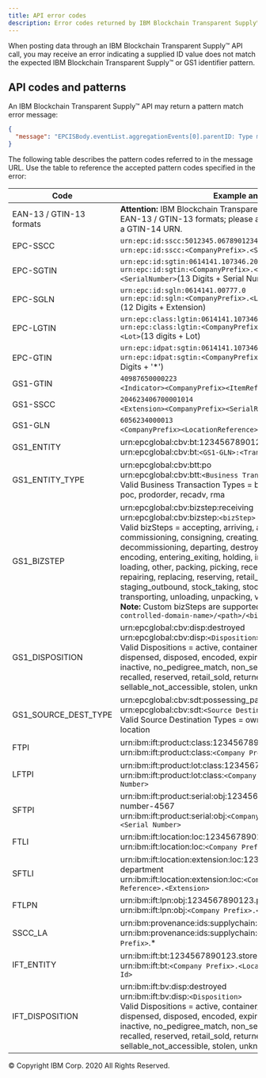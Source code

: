 ```yaml
---
title: API error codes
description: Error codes returned by IBM Blockchain Transparent Supply™ APIs
---
```


<PageDescription>

When posting data through an IBM Blockchain Transparent Supply™ API call, you may receive an error
indicating a supplied ID value does not match the expected IBM Blockchain Transparent Supply™ or
GS1 identifier pattern.

</PageDescription>

## API codes and patterns

An IBM Blockchain Transparent Supply™ API may return a pattern match error message:

```json
{
  "message": "EPCISBody.eventList.aggregationEvents[0].parentID: Type must match one of the following patterns: [EPC_SSCC, EPC_SGTIN, FTLPN, SSCC_LA, SFTPI].  Visit this url to look up the pattern error codes. https://github.com/IBM/IFT-Developer-Zone/wiki/api-Error-Codes"
}
```

The following table describes the pattern codes referred to in the message URL. Use
the table to reference the accepted pattern codes specified in the error:

| Code | Example and syntax |
| --- | --- |
| EAN-13 / GTIN-13 formats | <strong>Attention:</strong> IBM Blockchain Transparent Supply™ does not support EAN-13 / GTIN-13 formats; please add a leading zero (0) to construct a GTIN-14 URN. |
| EPC-SSCC | `urn:epc:id:sscc:5012345.0678901234` <br /> `urn:epc:id:sscc:<CompanyPrefix>.<SerialRefAndExtension>`(17 Digits) |
| EPC-SGTIN | `urn:epc:id:sgtin:0614141.107346.2017` <br /> `urn:epc:id:sgtin:<CompanyPrefix>.<IndicatorDigit><ItemRef>.<SerialNumber>`(13 Digits + Serial Number)|
| EPC-SGLN |  `urn:epc:id:sgln:0614141.00777.0` <br /> `urn:epc:id:sgln:<CompanyPrefix>.<LocationReference>.<Extension>`(12 Digits + Extension)  |
| EPC-LGTIN | `urn:epc:class:lgtin:0614141.107346.101` <br /> `urn:epc:class:lgtin:<CompanyPrefix>.<IndicatorDigit><ItemRef>.<Lot>`(13 digits + Lot)|
| EPC-GTIN |  `urn:epc:idpat:sgtin:0614141.107346.*` <br /> `urn:epc:idpat:sgtin:<CompanyPrefix>.<ItemRefAndIndicator>.*`(13 Digits + '*')|
| GS1-GTIN | `40987650000223` <br /> `<Indicator><CompanyPrefix><ItemRef><CheckDigit>`(14 Digits) |
| GS1-SSCC | `204623406700001014` <br /> `<Extension><CompanyPrefix><SerialReference><CheckDigit>`(18 Digits) |
| GS1-GLN | `6056234000013` <br /> `<CompanyPrefix><LocationReference><CheckDigit>`(13 Digits) |
| GS1_ENTITY | urn:epcglobal:cbv:bt:1234567890123:T1234 <br /> urn:epcglobal:cbv:bt:`<GS1-GLN>:<Transaction ID>` |
| GS1_ENTITY_TYPE | urn:epcglobal:cbv:btt:po <br /> urn:epcglobal:cbv:btt:`<Business Transaction Type>` <br /> Valid Business Transaction Types = bol, desadv, inv, pedigree, po, poc, prodorder, recadv, rma |
| GS1_BIZSTEP | urn:epcglobal:cbv:bizstep:receiving <br /> urn:epcglobal:cbv:bizstep:`<bizStep>` <br /> Valid bizSteps = accepting, arriving, assembling, collecting, commissioning, consigning, creating_class_instance, cycle_counting, decommissioning, departing, destroying, disassembling, dispensing, encoding, entering_exiting, holding, inspecting, installing, killing, loading, other, packing, picking, receiving, removing, repackaging, repairing, replacing, reserving, retail_selling, shipping, staging_outbound, stock_taking, stocking, storing, transforming, transporting, unloading, unpacking, void_shipping <br /> <strong>Note:</strong> Custom bizSteps are supported, in the format `https://<client-controlled-domain-name>/<path>/<biz_step_name>` |
| GS1_DISPOSITION | urn:epcglobal:cbv:disp:destroyed <br /> urn:epcglobal:cbv:disp:`<Disposition>` <br /> Valid Dispositions = active, container_closed, damaged, destroyed, dispensed, disposed, encoded, expired, in_progress, in_transit, inactive, no_pedigree_match, non_sellable_other, partially_dispensed, recalled, reserved, retail_sold, returned, sellable_accessible, sellable_not_accessible, stolen, unknown |
| GS1_SOURCE_DEST_TYPE |urn:epcglobal:cbv:sdt:possessing_party <br /> urn:epcglobal:cbv:sdt:`<Source Destination Type>` <br /> Valid Source Destination Types = owning_party, possessing_party, location |
| FTPI |urn:ibm:ift:product:class:1234567890123.product-123 <br /> urn:ibm:ift:product:class:`<Company Prefix>.<Item Reference>` |
| LFTPI | urn:ibm:ift:product:lot:class:1234567890123.product-123.lot4 <br /> urn:ibm:ift:product:lot:class:`<Company Prefix>.<Item Reference>.<Lot Number>` |
| SFTPI | urn:ibm:ift:product:serial:obj:1234567890123.product-123.serial-number-4567 <br /> urn:ibm:ift:product:serial:obj:`<Company Prefix>.<Item Reference>.<Serial Number>` |
| FTLI | urn:ibm:ift:location:loc:1234567890123.store-123 <br /> urn:ibm:ift:location:loc:`<Company Prefix>.<Location Reference>` |
| SFTLI | urn:ibm:ift:location:extension:loc:1234567890123.store-123.toy-department <br /> urn:ibm:ift:location:extension:loc:`<Company Prefix>.<Location Reference>.<Extension>` |
| FTLPN | urn:ibm:ift:lpn:obj:1234567890123.pallet-12345678 <br /> urn:ibm:ift:lpn:obj:`<Company Prefix>.<Serial Reference>` |
| SSCC_LA | urn:ibm:provenance:ids:supplychain:aggregation:lpn:5012345.xyz123 <br /> urn:ibm:provenance:ids:supplychain:`<Document Type>`:lpn:`<Company Prefix>`.* |
| IFT_ENTITY | urn:ibm:ift:bt:1234567890123.store-123.1234 <br /> urn:ibm:ift:bt:`<Company Prefix>.<Location Reference>.<Transaction Id>` |
| IFT_DISPOSITION | urn:ibm:ift:bv:disp:destroyed <br /> urn:ibm:ift:bv:disp:`<Disposition>` <br /> Valid Dispositions = active, container_closed, damaged, destroyed, dispensed, disposed, encoded, expired, in_progress, in_transit, inactive, no_pedigree_match, non_sellable_other, partially_dispensed, recalled, reserved, retail_sold, returned, sellable_accessible, sellable_not_accessible, stolen, unknown |

<PageCopyright>© Copyright IBM Corp. 2020 All Rights Reserved.</PageCopyright>
